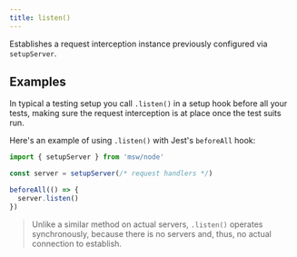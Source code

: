 ```yaml
---
title: listen()
---
```


Establishes a request interception instance previously configured via `setupServer`.

## Examples

In typical a testing setup you call `.listen()` in a setup hook before all your tests, making sure the request interception is at place once the test suits run.

Here's an example of using `.listen()` with Jest's `beforeAll` hook:

```js showLineNumbers focusedLines=6
import { setupServer } from 'msw/node'

const server = setupServer(/* request handlers */)

beforeAll(() => {
  server.listen()
})
```

> Unlike a similar method on actual servers, `.listen()` operates synchronously, because there is no servers and, thus, no actual connection to establish.
